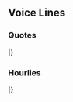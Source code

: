 ==Voice Lines==
===Quotes===
{{ShipquoteHeader}}
{{ShipquoteKai
|scenario = Introduction
|origin =
|translation =
}}
{{ShipquoteKai
|scenario = Introduction|kai = true
|origin =
|translation =
}}
{{ShipquoteKai
|scenario = Library
|origin =
|translation =
}}
{{ShipquoteKai
|scenario = Secretary 1
|origin =
|translation =
}}
{{ShipquoteKai
|scenario = Secretary 2
|origin =
|translation =
}}
{{ShipquoteKai
|scenario = Secretary 2|kai = true
|origin =
|translation =
}}
{{ShipquoteKai
|scenario = Secretary 3
|origin =
|translation =
}}
{{ShipquoteKai
|scenario = Idle
|origin =
|translation =
}}
{{ShipquoteKai
|scenario = Secretary Married
|origin =
|translation =
}}
{{ShipquoteKai
|scenario = Wedding
|origin =
|translation =
}}
{{ShipquoteKai
|scenario = Looking At Scores
|origin =
|translation =
}}
{{ShipquoteKai
|scenario = Joining A Fleet
|origin =
|translation =
}}
{{ShipquoteKai
|scenario = Equipment 1
|origin =
|translation =
}}
{{ShipquoteKai
|scenario = Equipment 2
|origin =
|translation =
}}
{{ShipquoteKai
|scenario = Equipment 3
|origin =
|translation =
}}
{{ShipquoteKai
|scenario = Supply
|origin =
|translation =
}}
{{ShipquoteKai
|scenario = Docking Minor
|origin =
|translation =
}}
{{ShipquoteKai
|scenario = Docking Major
|origin =
|translation =
}}
{{ShipquoteKai
|scenario = Construction
|origin =
|translation =
}}
{{ShipquoteKai
|scenario = Returning From Sortie
|origin =
|translation =
}}
{{ShipquoteKai
|scenario = Starting A Sortie
|origin =
|translation =
}}
{{ShipquoteKai
|scenario = Starting A Sortie|kai = true
|origin =
|translation =
}}
{{ShipquoteKai
|scenario = Battle Start
|origin =
|translation =
}}
{{ShipquoteKai
|scenario = Attack
|origin =
|translation =
}}
{{ShipquoteKai
|scenario = Air Battle/Daytime Spotting/Night Battle Attack
|origin =
|translation =
}}
{{ShipquoteKai
|scenario = Night Battle
|origin =
|translation =
}}
{{ShipquoteKai
|scenario = MVP
|origin =
|translation =
}}
{{ShipquoteKai
|scenario = Minor Damage 1
|origin =
|translation =
}}
{{ShipquoteKai
|scenario = Minor Damage 2
|origin =
|translation =
}}
{{ShipquoteKai
|scenario = Major Damage
|origin =
|translation =
}}
{{ShipquoteKai
|scenario = Sunk
|origin =
|translation =
}}
|}
<references/>
{{clear}}

===Hourlies===
{{ShipquoteHeader|type = hourly}}
{{ShipquoteKai|kai = true
|scenario = 00:00
|origin =
|translation =
}}
{{ShipquoteKai|kai = true
|scenario = 01:00
|origin =
|translation =
}}
{{ShipquoteKai|kai = true
|scenario = 02:00
|origin =
|translation =
}}
{{ShipquoteKai|kai = true
|scenario = 03:00
|origin =
|translation =
}}
{{ShipquoteKai|kai = true
|scenario = 04:00
|origin =
|translation =
}}
{{ShipquoteKai|kai = true
|scenario = 05:00
|origin =
|translation =
}}
{{ShipquoteKai|kai = true
|scenario = 06:00
|origin =
|translation =
}}
{{ShipquoteKai|kai = true
|scenario = 07:00
|origin =
|translation =
}}
{{ShipquoteKai|kai = true
|scenario = 08:00
|origin =
|translation =
}}
{{ShipquoteKai|kai = true
|scenario = 09:00
|origin =
|translation =
}}
{{ShipquoteKai|kai = true
|scenario = 10:00
|origin =
|translation =
}}
{{ShipquoteKai|kai = true
|scenario = 11:00
|origin =
|translation =
}}
{{ShipquoteKai|kai = true
|scenario = 12:00
|origin =
|translation =
}}
{{ShipquoteKai|kai = true
|scenario = 13:00
|origin =
|translation =
}}
{{ShipquoteKai|kai = true
|scenario = 14:00
|origin =
|translation =
}}
{{ShipquoteKai|kai = true
|scenario = 15:00
|origin =
|translation =
}}
{{ShipquoteKai|kai = true
|scenario = 16:00
|origin =
|translation =
}}
{{ShipquoteKai|kai = true
|scenario = 17:00
|origin =
|translation =
}}
{{ShipquoteKai|kai = true
|scenario = 18:00
|origin =
|translation =
}}
{{ShipquoteKai|kai = true
|scenario = 19:00
|origin =
|translation =
}}
{{ShipquoteKai|kai = true
|scenario = 20:00
|origin =
|translation =
}}
{{ShipquoteKai|kai = true
|scenario = 21:00
|origin =
|translation =
}}
{{ShipquoteKai|kai = true
|scenario = 22:00
|origin =
|translation =
}}
{{ShipquoteKai|kai = true
|scenario = 23:00
|origin =
|translation =
}}
|}
<references/>
{{clear}}